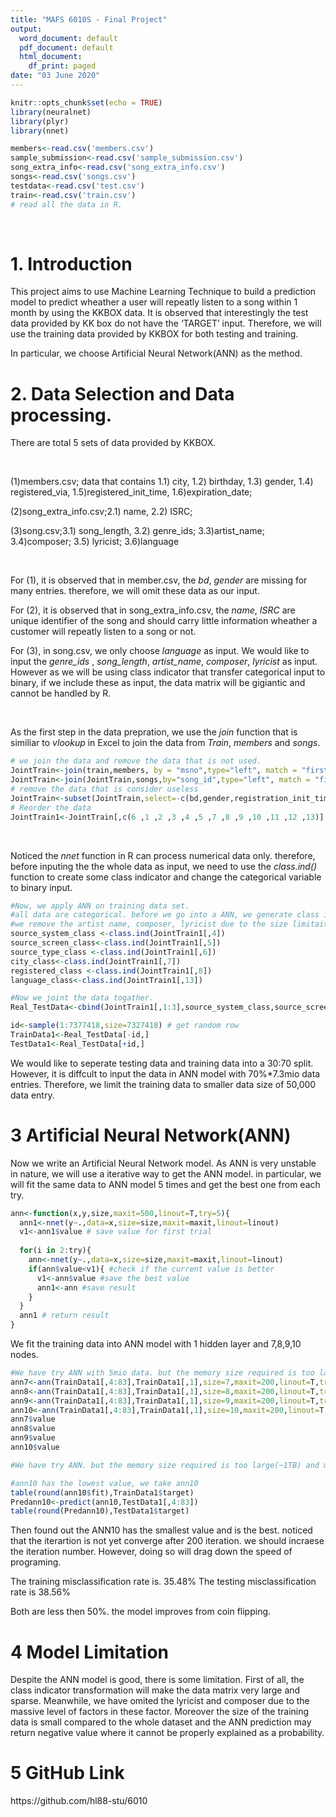 ---
title: "MAFS 6010S - Final Project"
output:
  word_document: default
  pdf_document: default
  html_document:
    df_print: paged
date: "03 June 2020"
---

```{r setup, include=FALSE, warning=FALSE, message=FALSE}
knitr::opts_chunk$set(echo = TRUE)
library(neuralnet)
library(plyr)
library(nnet)
```

```{r Introduction_loadData, include= FALSE}
members<-read.csv('members.csv')
sample_submission<-read.csv('sample_submission.csv')
song_extra_info<-read.csv('song_extra_info.csv')
songs<-read.csv('songs.csv')
testdata<-read.csv('test.csv')
train<-read.csv('train.csv')
# read all the data in R.
```
&nbsp; 

# 1. Introduction

This project aims to use Machine Learning Technique to build a prediction model to predict wheather a user will repeatly listen to a song within 1 month by using the KKBOX data. It is observed that interestingly the test data provided by KK box do not have the 'TARGET' input. Therefore, we will use the training data provided by KKBOX for both testing and training.

In particular, we choose Artificial Neural Network(ANN) as the method.


# 2. Data Selection and Data processing.

There are total 5 sets of data provided by KKBOX. 

&nbsp;

(1)members.csv; data that contains 1.1) city, 1.2) birthday, 1.3) gender, 1.4) registered_via, 1.5)registered_init_time, 1.6)expiration_date;

(2)song_extra_info.csv;2.1) name, 2.2) ISRC;

(3)song.csv;3.1) song_length, 3.2) genre_ids; 3.3)artist_name; 3.4)composer; 3.5) lyricist; 3.6)language

&nbsp;

For (1), it is observed that in member.csv, the *bd*, *gender* are missing for many entries. therefore, we will omit these data as our input.

For (2), it is observed that in song_extra_info.csv, the *name*, *ISRC* are unique identifier of the song and should carry little information wheather a customer will repeatly listen to a song or not.

For (3), in song.csv, we only choose *language* as input. We would like to input the *genre_ids* , *song_length*, *artist_name*, *composer*, *lyricist* as input. However as we will be using class indicator that transfer categorical input to binary, if we include these as input, the data matrix will be gigiantic and cannot be handled by R.

&nbsp;

As the first step in the data prepration, we use the *join* function that is similiar to *vlookup* in Excel to join the data from *Train*, *members* and *songs*.

```{r DataPre1, include= TRUE}
# we join the data and remove the data that is not used.
JointTrain<-join(train,members, by = "msno",type="left", match = "first")
JointTrain<-join(JointTrain,songs,by="song_id",type="left", match = "first")
# remove the data that is consider useless
JointTrain<-subset(JointTrain,select=-c(bd,gender,registration_init_time,expiration_date,song_length))
# Reorder the data 
JointTrain1<-JointTrain[,c(6 ,1 ,2 ,3 ,4 ,5 ,7 ,8 ,9 ,10 ,11 ,12 ,13)]
```


&nbsp;

Noticed the *nnet* function in R can process numerical data only. therefore, before inputing the the whole data as input, we need to use the *class.ind()* function to create some class indicator and change the categorical variable to binary input.

```{r DataPre2, include= TRUE}
#Now, we apply ANN on training data set.
#all data are categorical. before we go into a ANN, we generate class indicator function.
#we remove the artist name, composer, lyricist due to the size limitaiton.
source_system_class <-class.ind(JointTrain1[,4])
source_screen_class<-class.ind(JointTrain1[,5])
source_type_class <-class.ind(JointTrain1[,6])
city_class<-class.ind(JointTrain1[,7])
registered_class <-class.ind(JointTrain1[,8])
language_class<-class.ind(JointTrain1[,13])

#Now we joint the data togather. 
Real_TestData<-cbind(JointTrain1[,1:3],source_system_class,source_screen_class,source_type_class,city_class,registered_class,language_class)

id<-sample(1:7377418,size=7327418) # get random row
TrainData1<-Real_TestData[-id,]
TestData1<-Real_TestData[+id,]
```

We would like to seperate testing data and training data into a 30:70 split. However, it is diffcult to input the data in ANN model with 70%*7.3mio data entries. Therefore, we limit the training data to smaller data size of 50,000 data entry.

# 3 Artificial Neural Network(ANN)

Now we write an Artificial Neural Network model. As ANN is very unstable in nature, we will use a iterative way to get the ANN model. in particular, we will fit the same data to ANN model 5 times and get the best one from each try.

```{r definition, include= TRUE}
ann<-function(x,y,size,maxit=500,linout=T,try=5){
  ann1<-nnet(y~.,data=x,size=size,maxit=maxit,linout=linout)
  v1<-ann1$value # save value for first trial
  
  for(i in 2:try){
    ann<-nnet(y~.,data=x,size=size,maxit=maxit,linout=linout)
    if(ann$value<v1){ #check if the current value is better
      v1<-ann$value #save the best value
      ann1<-ann #save result
    }
  }
  ann1 # return result
}
```

We fit the training data into ANN model with 1 hidden layer and 7,8,9,10 nodes. 

```{r ANN1, include= FALSE}
#We have try ANN with 5mio data. but the memory size required is too large(~1TB) and my computer cannot provide such a large memory. 
ann7<-ann(TrainData1[,4:83],TrainData1[,1],size=7,maxit=200,linout=T,try=5)
ann8<-ann(TrainData1[,4:83],TrainData1[,1],size=8,maxit=200,linout=T,try=5)
ann9<-ann(TrainData1[,4:83],TrainData1[,1],size=9,maxit=200,linout=T,try=5)
ann10<-ann(TrainData1[,4:83],TrainData1[,1],size=10,maxit=200,linout=T,try=5)
ann7$value
ann8$value
ann9$value
ann10$value
```

```{r ANN5, include= TRUE}
#We have try ANN. but the memory size required is too large(~1TB) and my computer cannot provide such a large memory. therefore, i move back to logistic regrssion method.

#ann10 has the lowest value, we take ann10
table(round(ann10$fit),TrainData1$target) 
Predann10<-predict(ann10,TestData1[,4:83])
table(round(Predann10),TestData1$target) 
```


Then found out the ANN10 has the smallest value and is the best. noticed that the iterartion is not yet converge after 200 iteration. we should incraese the iteration number. However, doing so will drag down the speed of programing.

The training misclassification rate is. 35.48%
The testing misclassification rate is 38.56%

Both are less then 50%. the model improves from coin flipping. 


# 4 Model Limitation

Despite the ANN model is good, there is some limitation. First of all, the class indicator transformation will make the data matrix very large and sparse. Meanwhile, we have omited the lyricist and composer due to the massive level of factors in these factor. Moreover the size of the training data is small compared to the whole dataset and the ANN prediction may return negative value where it cannot be properly explained as a probability. 

# 5 GitHub Link

https://github.com/hl88-stu/6010